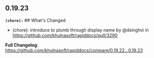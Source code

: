 ## 0.19.23
**`(chore):`** ## What's Changed
* (chore): introduce  to plumb through display name by @dsinghvi in https://github.com/khulnasoft/rapiddocs/pull/3290


**Full Changelog**: https://github.com/khulnasoft/rapiddocs/compare/0.19.22...0.19.23

